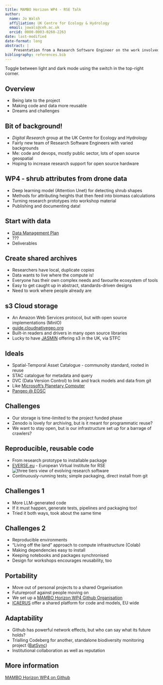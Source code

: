 ```yaml
---
title: MAMBO Horizon WP4 - RSE Talk 
author:
  name: Jo Walsh
  affiliation: UK Centre for Ecology & Hydrology
  email: jowals@ceh.ac.uk
  orcid: 0000-0003-0268-2263
date: last-modified
date-format: long
abstract: |
    Presentation from a Research Software Engineer on the work involved making MAMBO code and data portable and reusable, with potential lessons for future effort
bibliography: references.bib
---
```


:::: {.content-visible when-format="html" unless-format="revealjs"}
:::{.callout-tip}
Toggle between light and dark mode using the switch in the top-right corner.
:::
::::

## Overview 

* Being late to the project
* Making code and data more reusable
* Dreams and challenges

## Bit of background!

* _Digital Research_ group at the UK Centre for Ecology and Hydrology
* Fairly new team of Research Software Engineers with varied backgrounds
* Me: code and devops, mostly public sector, lots of open source geospatial
* Hoping to increase research support for open source hardware

## WP4 - shrub attributes from drone data

* Deep learning model (Attention Unet) for detecting shrub shapes 
* Methods for attributing heights that then feed into biomass calculations
* Turning research prototypes into workshop material
* Publishing and documenting data! 

## Start with data 

* [Data Management Plan](https://www.ceh.ac.uk/news-and-media/blogs/implementing-fair-wizard-ukceh)
* ???
* Deliverables

## Create shared archives

* Researchers have local, duplicate copies
* Data wants to live where the compute is!
* Everyone has their own complex needs and favourite ecosystem of tools
* Easy to get caught up in abstract, standards-driven designs
* Need to work where people already are

## s3 Cloud storage

* An Amazon Web Services protocol, but with open source implementations (MinIO)
* [guide.cloudnativegeo.org](https://guide.cloudnativegeo.org)
* Built-in readers and drivers in many open source libraries
* Lucky to have [JASMIN](https://jasmin.ac.uk/) offering s3 in the UK, via STFC

## Ideals 

* Spatial-Temporal Asset Catalogue - communoity standard, rooted in reuse
* STAC catalogue for metadata and query
* DVC (Data Version Control) to link and track models and data from git
* Like [Microsoft's Planetary Computer](https://planetarycomputer.microsoft.com)
* [Pangeo @ EOSC](https://pangeo-eosc.vm.fedcloud.eu/)

## Challenges

* Our storage is time-limited to the project funded phase
* Zenodo is lovely for archiving, but is it meant for programmatic reuse?
* We want to stay open, but is our infrastructure set up for a barrage of crawlers?

## Reproducible, reusable code

* From research prototype to installable package
* [EVERSE.eu](https://everse.software/) - European Virtual Institute for RSE
![three tiers view of evolving research software](images/everse_three_tiers.png)
* Continuously-running tests; simple packaging, direct install from git

## Challenges 1

* More LLM-generated code
* If it must happen, generate tests, pipelines and packaging too!
* Tried it both ways, took about the same time

## Challenges 2

* Reproducible environments
* "Living off the land" approach to compute infrastructure (Colab)
* Making dependencies easy to install
* Keeping notebooks and packages synchronised
* Design for workshops encourages reusability, too

## Portability

* Move out of personal projects to a shared Organisation
* Futureproof against people moving on
* We set up a [MAMBO Horizon WP4 Github Organisation](https://github.com/MAMBO-Horizon-WP4/) 
* [ICAERUS](https://icaerus.eu/) offer a shared platform for code and models, EU wide

## Adaptability

* Github has powerful network effects, but who can say what its future holds?
* Trialling Codeberg for another, standalone biodiversity monitoring project ([BatSync](https://codeberg.org/BatSync))
* Institutional collaboration as well as reputation



## More information

[MAMBO Horizon WP4 on Github](https://github.com/MAMBO-Horizon-WP4/)

